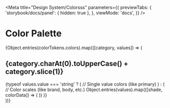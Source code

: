 
<Meta
  title="Design System/Colorsss"
  parameters={{
    previewTabs: {
      'storybook/docs/panel': { hidden: true },
    },
    viewMode: 'docs',
  }}
/>

# Color Palette

{Object.entries(colorTokens.colors).map(([category, values]) => (

<div key={category}>
  <h2>{category.charAt(0).toUpperCase() + category.slice(1)}</h2>
  <ColorPalette>
    {typeof values.value === 'string' ? (
      // Single value colors (like primary)
      <ColorItem
        title={`colors.${category}`}
        subtitle={values.value}
        colors={{ [category]: values.value }}
      />
    ) : (
      // Color scales (like brand, body, etc.)
      Object.entries(values).map(([shade, colorData]) => (
        <ColorItem
          key={`${category}-${shade}`}
          title={`colors.${category}.${shade}`}
          subtitle={colorData.value}
          colors={{ [`${category}.${shade}`]: colorData.value }}
        />
      ))
    )}
  </ColorPalette>
</div>
))}
